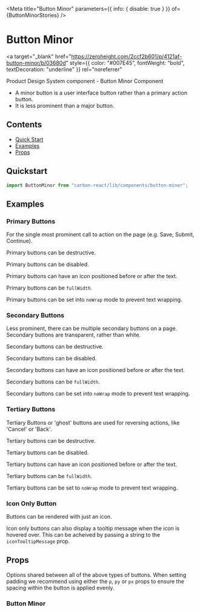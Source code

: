 

<Meta
  title="Button Minor"
  parameters={{ info: { disable: true } }}
  of={ButtonMinorStories}
/>

# Button Minor

<a
  target="_blank"
  href="https://zeroheight.com/2ccf2b601/p/4121af-button-minor/b/03680d"
  style={{ color: "#007E45", fontWeight: "bold", textDecoration: "underline" }}
  rel="noreferrer"
>
  Product Design System component - Button Minor Component
</a>

- A minor button is a user interface button rather than a primary action button.
- It is less prominent than a major button.

## Contents

- [Quick Start](#quick-start)
- [Examples](#examples)
- [Props](#props)

## Quickstart

```javascript
import ButtonMinor from "carbon-react/lib/components/button-minor";
```

## Examples

### Primary Buttons

For the single most prominent call to action on the page (e.g. Save, Submit, Continue).

<Canvas of={ButtonMinorStories.PrimaryButton} />

Primary buttons can be destructive.

<Canvas
  of={ButtonMinorStories.PrimaryDestructiveButton}
/>

Primary buttons can be disabled.

<Canvas of={ButtonMinorStories.PrimaryDisabledButton} />

Primary buttons can have an icon positioned before or after the text.

<Canvas of={ButtonMinorStories.PrimaryIconButton} />

Primary buttons can be `fullWidth`.

<Canvas
  of={ButtonMinorStories.PrimaryFullWidthButton}
/>

Primary buttons can be set into `noWrap` mode to prevent text wrapping.

<Canvas of={ButtonMinorStories.PrimaryNoWrapButton} />

### Secondary Buttons

Less prominent, there can be multiple secondary buttons on a page.
Secondary buttons are transparent, rather than white.

<Canvas of={ButtonMinorStories.SecondaryButton} />

Secondary buttons can be destructive.

<Canvas
  of={ButtonMinorStories.SecondaryDestructiveButton}
/>
Secondary buttons can be disabled.

<Canvas
  of={ButtonMinorStories.SecondaryDisabledButton}
/>

Secondary buttons can have an icon positioned before or after the text.

<Canvas of={ButtonMinorStories.SecondaryIconButton} />

Secondary buttons can be `fullWidth`.

<Canvas
  of={ButtonMinorStories.SecondaryFullWidthButton}
/>

Secondary buttons can be set into `noWrap` mode to prevent text wrapping.

<Canvas of={ButtonMinorStories.SecondaryNoWrapButton} />

### Tertiary Buttons

Tertiary Buttons or 'ghost' buttons are used for reversing actions, like 'Cancel' or 'Back'.

<Canvas of={ButtonMinorStories.TertiaryButton} />

Tertiary buttons can be destructive.

<Canvas
  of={ButtonMinorStories.TertiaryDestructiveButton}
/>

Tertiary buttons can be disabled.

<Canvas
  of={ButtonMinorStories.TertiaryDisabledButton}
/>

Tertiary buttons can have an icon positioned before or after the text.

<Canvas of={ButtonMinorStories.TertiaryIconButton} />

Tertiary buttons can be `fullWidth`.

<Canvas
  of={ButtonMinorStories.TertiaryFullWidthButton}
/>

Tertiary buttons can be set to `noWrap` mode to prevent text wrapping.

<Canvas of={ButtonMinorStories.TertiaryNoWrapButton} />

### Icon Only Button

Buttons can be rendered with just an icon.

<Canvas of={ButtonMinorStories.IconOnlyButton} />

Icon only buttons can also display a tooltip message when the icon is hovered over. This can be acheived by passing a string to the `iconTooltipMessage` prop.

<Canvas
  of={ButtonMinorStories.IconOnlyWithTooltipButton}
/>

## Props

Options shared between all of the above types of buttons. When setting padding we recommend using either the `p`, `py`
or `px` props to ensure the spacing within the button is applied evenly.

### Button Minor

<ArgTypes of={ButtonMinorStories} />

